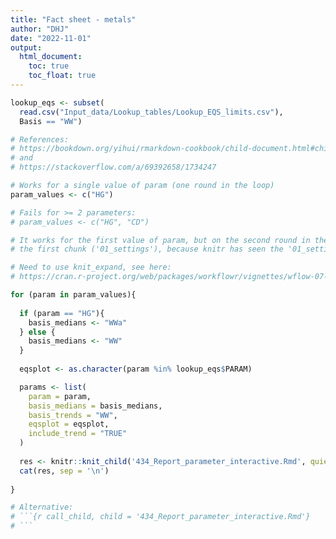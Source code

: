 ```yaml
---
title: "Fact sheet - metals"
author: "DHJ"
date: "2022-11-01"
output: 
  html_document:
    toc: true
    toc_float: true
---
```



```r

lookup_eqs <- subset(
  read.csv("Input_data/Lookup_tables/Lookup_EQS_limits.csv"),
  Basis == "WW")

```


```r

# References:
# https://bookdown.org/yihui/rmarkdown-cookbook/child-document.html#child-document
# and
# https://stackoverflow.com/a/69392658/1734247 

# Works for a single value of param (one round in the loop)  
param_values <- c("HG")

# Fails for >= 2 parameters: 
# param_values <- c("HG", "CD")

# It works for the first value of param, but on the second round in the loop we get an error when we reach 
# the first chunk ('01_settings'), because knitr has seen the '01_settings' label before (namely on the first round)

# Need to use knit_expand, see here:
# https://cran.r-project.org/web/packages/workflowr/vignettes/wflow-07-common-code.html#share-templates-with-knit_expand

for (param in param_values){
  
  if (param == "HG"){
    basis_medians <- "WWa"
  } else {
    basis_medians <- "WW"
  }
  
  eqsplot <- as.character(param %in% lookup_eqs$PARAM)

  params <- list(
    param = param,
    basis_medians = basis_medians,
    basis_trends = "WW",
    eqsplot = eqsplot,
    include_trend = "TRUE"
  )
  
  res <- knitr::knit_child('434_Report_parameter_interactive.Rmd', quiet = TRUE)
  cat(res, sep = '\n')
  
}

# Alternative:
# ```{r call_child, child = '434_Report_parameter_interactive.Rmd'}
# ```

```

